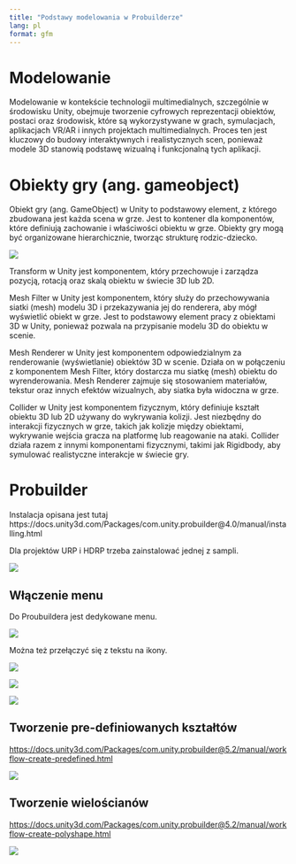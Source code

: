 ```yaml
---
title: "Podstawy modelowania w Probuilderze"
lang: pl
format: gfm
---
```


# Modelowanie

Modelowanie w kontekście technologii multimedialnych, szczególnie w środowisku Unity, obejmuje tworzenie cyfrowych reprezentacji obiektów, postaci oraz środowisk, które są wykorzystywane w grach, symulacjach, aplikacjach VR/AR i innych projektach multimedialnych. Proces ten jest kluczowy do budowy interaktywnych i realistycznych scen, ponieważ modele 3D stanowią podstawę wizualną i funkcjonalną tych aplikacji. 

# Obiekty gry (ang. gameobject)

Obiekt gry (ang. GameObject) w Unity to podstawowy element, z którego zbudowana jest każda scena w grze. Jest to kontener dla komponentów, które definiują zachowanie i właściwości obiektu w grze. Obiekty gry mogą być organizowane hierarchicznie, tworząc strukturę rodzic-dziecko.


![](images/p4.png)

Transform w Unity jest komponentem, który przechowuje i zarządza pozycją, rotacją oraz skalą obiektu w świecie 3D lub 2D.

Mesh Filter w Unity jest komponentem, który służy do przechowywania siatki (mesh) modelu 3D i przekazywania jej do renderera, aby mógł wyświetlić obiekt w grze. Jest to podstawowy element pracy z obiektami 3D w Unity, ponieważ pozwala na przypisanie modelu 3D do obiektu w scenie.

Mesh Renderer w Unity jest komponentem odpowiedzialnym za renderowanie (wyświetlanie) obiektów 3D w scenie. Działa on w połączeniu z komponentem Mesh Filter, który dostarcza mu siatkę (mesh) obiektu do wyrenderowania. Mesh Renderer zajmuje się stosowaniem materiałów, tekstur oraz innych efektów wizualnych, aby siatka była widoczna w grze.

Collider w Unity jest komponentem fizycznym, który definiuje kształt obiektu 3D lub 2D używany do wykrywania kolizji. Jest niezbędny do interakcji fizycznych w grze, takich jak kolizje między obiektami, wykrywanie wejścia gracza na platformę lub reagowanie na ataki. Collider działa razem z innymi komponentami fizycznymi, takimi jak Rigidbody, aby symulować realistyczne interakcje w świecie gry.

# Probuilder

Instalacja opisana jest tutaj https://docs.unity3d.com/Packages/com.unity.probuilder@4.0/manual/installing.html

Dla projektów URP i HDRP trzeba zainstalować jednej z sampli.

![](images/p5.png)

## Włączenie menu

Do Proubuildera jest dedykowane menu.

![](images/p6.png)

Można też przełączyć się z tekstu na ikony.

![](images/p7.png)

![](images/p8.png)

![](images/p8.png)

## Tworzenie pre-definiowanych kształtów

<https://docs.unity3d.com/Packages/com.unity.probuilder@5.2/manual/workflow-create-predefined.html>

![](images/p9.png)

## Tworzenie wielościanów

<https://docs.unity3d.com/Packages/com.unity.probuilder@5.2/manual/workflow-create-polyshape.html>

![](images/p10.png)